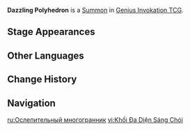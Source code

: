 {{Genius Invokation TCG Infobox
|id          = 115093
|image       = Dazzling Polyhedron Summon.png
|type        = Summon
|createdby   = The Wind's Secret Ways
|summontype  = Character Card Skill
|usage       = 3
|effect      = '''End Phase:''' Deal 1 {{Color|Anemo DMG}}.<br>'''When this Summon is on the field:''' Opposing character(s) take +1 {{Color|Anemo DMG}}.
}}
'''Dazzling Polyhedron''' is a [[Summon]] in [[Genius Invokation TCG]].

==Stage Appearances==
{{Genius Invokation TCG Stage Appearances|createdby=Faruzan (Character Card)}}

==Other Languages==
{{Other Languages
|en       = Dazzling Polyhedron
|zhs      = 赫耀多方面体
|zhs_rm   = Hèyào Duōmiàntǐ
|zht      = 赫耀多面體
|zht_rm   = Hèyào Duōmiàntǐ
|zh_tl    = Dazzling Polyhedron
|ja       = 赫耀多面体
|ja_rm    = Kakuyou Tamentai
|ja_tl    = Dazzling Polyhedron
|ko       = 빛나는 다방면체
|ko_rm    = 
|ko_tl    = 
|es       = Poliedro fulgurante
|es_tl    = Dazzling Polyhedron
|fr       = Polyèdre éblouissant
|fr_tl    = Dazzling Polyhedron
|ru       = Ослепительный многогранник
|ru_tl    = Dazzling Polyhedron
|th       = Dazzling Polyhedron
|vi       = Khối Đa Diện Sáng Chói
|vi_tl    = 
|de       = Gleißendes Polyeder
|de_tl    = Dazzling Polyhedron
|id       = Dazzling Polyhedron
|pt       = Poliedro Fantástico
|pt_tl    = 
|tr       = Kamaştırıcı Geometrik Top
|tr_tl    = 
|it       = Poliedro abbagliante
|it_tl    = 
}}

==Change History==
{{Change History|4.6}}

==Navigation==
{{Genius Invokation TCG Navbox|Summon}}

[[ru:Ослепительный многогранник]]
[[vi:Khối Đa Diện Sáng Chói]]